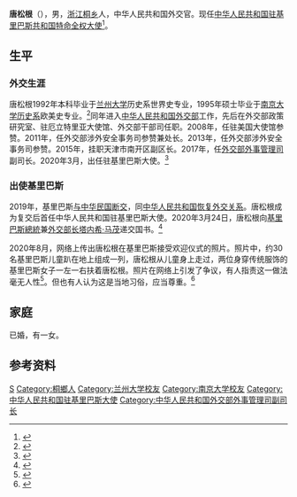 '''唐松根'''（{{bd|1969年|5月||}}），男，[[浙江省|浙江]][[桐乡市|桐乡]]人，中华人民共和国外交官。现任[[中国驻基里巴斯大使列表|中华人民共和国驻基里巴斯共和国特命全权大使]]<ref>{{cite web |title=国家主席习近平任免驻外大使（2020年5月8日） |url=http://www.gov.cn/xinwen/2020-05/08/content_5509914.htm?_zbs_baidu_bk |website=中华人民共和国中央人民政府 |accessdate=2020-07-17 |date=2020-05-08 |archive-date=2020-07-17 |archive-url=https://web.archive.org/web/20200717085508/http://www.gov.cn/xinwen/2020-05/08/content_5509914.htm?_zbs_baidu_bk |dead-url=no }}</ref>。

==生平==
===外交生涯===
唐松根1992年本科毕业于[[兰州大学|兰州大学]]历史系世界史专业，1995年硕士毕业于[[南京大学历史系|南京大学历史系]]欧美史专业。<ref>{{Cite news |url=https://mp.weixin.qq.com/s/sNPen-lDU3PsYHsP3rC4OQ |title=兰大校友唐松根新任中国驻基里巴斯大使 |date=2020-03-31 |work=[[兰州大学|兰州大学]] |accessdate=2020-08-20}}</ref>同年进入[[中华人民共和国外交部|中华人民共和国外交部]]工作，先后在外交部政策研究室、驻厄立特里亚大使馆、外交部干部司任职。2008年，任驻美国大使馆参赞。2011年，任外交部涉外安全事务司参赞兼处长。2013年，任外交部涉外安全事务司参赞。2015年，挂职天津市南开区副区长。2017年，任[[中华人民共和国外交部外事管理司|外交部外事管理司]]副司长。2020年3月，出任驻基里巴斯大使。<ref>{{Cite web|title=唐松根大使简历|url=http://ki.china-embassy.org/chn/sgxx/dsjl/202010/t20201009_757.htm|date=2020-10-09|accessdate=2022-04-07|work=中华人民共和国驻基里巴斯共和国大使馆}}</ref>

===出使基里巴斯===
2019年，基里巴斯[[中華民國與吉里巴斯關係|与中华民国断交]]，同[[中华人民共和国|中华人民共和国]][[中国－基里巴斯关系|恢复外交关系]]。唐松根成为复交后首任中华人民共和国驻基里巴斯大使。2020年3月24日，唐松根向[[基里巴斯總統|基里巴斯總統]]兼[[基里巴斯外交部长|外交部长]][[塔内希·马茂|塔内希·马茂]]递交国书。<ref>{{Cite news |url=http://intl.ce.cn/specials/zxgjzh/202003/27/t20200327_34567518.shtml |title=唐松根新任驻基里巴斯大使 复交后首任 |date=2020-03-27 |work=中国经济网 |accessdate=2020-08-20 |archive-date=2021-01-06 |archive-url=https://web.archive.org/web/20210106181022/http://intl.ce.cn/specials/zxgjzh/202003/27/t20200327_34567518.shtml |dead-url=no }}</ref>

2020年8月，网络上传出唐松根在基里巴斯接受欢迎仪式的照片。照片中，约30名基里巴斯儿童趴在地上组成一列，唐松根从儿童身上走过，两位身穿传统服饰的基里巴斯女子一左一右扶着唐松根。照片在网络上引发了争议，有人指责这一做法毫无人性<ref>{{Cite news |url=https://www.setn.com/News.aspx?NewsID=799761 |title=中國大使狂踩30童下機！王定宇驚「天啊」…網嘆超沒人性 |date=2020-08-19 |work=[[三立新聞網|三立新聞網]] |accessdate=2020-08-20 |archive-date=2020-08-20 |archive-url=https://web.archive.org/web/20200820041336/https://www.setn.com/News.aspx?NewsID=799761 |dead-url=no }}</ref>。但也有人认为这是当地习俗，应当尊重。<ref>{{Cite news |url=https://www.zaobao.com.sg/realtime/china/story20200819-1078169 |title=中国大使走“人肉地毯”惹争议 当地人称是惯常习俗 |date=2020-08-19 |work=[[联合早报|联合早报]] |accessdate=2020-08-20 |archive-date=2020-08-21 |archive-url=https://web.archive.org/web/20200821081930/https://www.zaobao.com.sg/realtime/china/story20200819-1078169 |dead-url=no }}</ref>

==家庭==
已婚，有一女。

==参考资料==
{{reflist}}

{{start box}}
{{s-dip}}
{{succession box|[[马书学|马书学]]|现任|[[中国驻基里巴斯大使列表|中华人民共和国驻基里巴斯大使]]|2020年5月－}}
{{end box}}


{{Authority control}}
{{DEFAULTSORT:Tang唐}}
[[Category:唐姓|S]]
[[Category:桐鄉人|Category:桐鄉人]]
[[Category:兰州大学校友|Category:兰州大学校友]]
[[Category:南京大学校友|Category:南京大学校友]]
[[Category:中华人民共和国驻基里巴斯大使|Category:中华人民共和国驻基里巴斯大使]]
[[Category:中华人民共和国外交部外事管理司副司长|Category:中华人民共和国外交部外事管理司副司长]]
